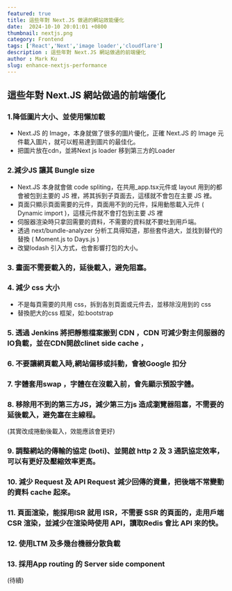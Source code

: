 ```yaml
---
featured: true
title: 這些年對 Next.JS 做過的網站效能優化
date:  2024-10-10 20:01:01 +0800
thumbnail: nextjs.png
category: Frontend
tags: ['React','Next','image loader','cloudflare']
description : 這些年對 Next.JS 網站做過的前端優化
author : Mark Ku
slug: enhance-nextjs-performance
---
```

## 這些年對 Next.JS 網站做過的前端優化
### 1.降低圖片大小、並使用懶加載
* Next.JS 的 Image，本身就做了很多的圖片優化，正確 Next.JS 的 Image 元件載入圖片，就可以輕易達到圖片的最佳化。
* 把圖片放在cdn，並將Next js loader 移到第三方的Loader 
### 2.減少JS 讓其 Bungle size 
* Next.JS 本身就會做 code spliting，在共用_app.tsx元件或 layout 用到的都會被包到主要的 JS 裡，將其拆到子頁面去，這樣就不會包在主要 JS 裡。
* 頁面只顯示頁面需要的元件，頁面用不到的元件，採用動態載入元件 ( Dynamic import )，這樣元件就不會打包到主要 JS 裡
* 伺服器渲染時只拿回需要的資料，不需要的資料就不要吐到用戶端。
* 透過 next/bundle-analyzer 分析工具得知道，那些套件過大，並找到替代的替換 ( Moment.js to Days.js )
* 改變lodash 引入方式，也會影響打包的大小。
### 3. 畫面不需要載入的，延後載入，避免阻塞。
### 4. 減少 css 大小 
* 不是每頁需要的共用 css，拆到各別頁面或元件去，並移除沒用到的 css 
* 替換肥大的css 框架，如:bootstrap 
### 5. 透過 Jenkins 將把靜態檔案搬到 CDN ，CDN 可減少對主伺服器的IO負載，並在CDN開啟clinet side  cache ，
### 6. 不要讓網頁載入時,網站偏移或抖動，會被Google 扣分
### 7. 字體套用swap ，字體在在沒載入前，會先顯示預設字體。
### 8. 移除用不到的第三方JS，減少第三方js 造成瀏覽器阻塞，不需要的延後載入，避免塞在主線程。
(其實改成捲動後載入，效能應該會更好)
### 9. 調整網站的傳輸的協定 (boti)、並開啟 http 2 及 3 通訊協定效率，可以有更好及壓縮效率更高。
### 10. 減少 Request 及 API Request 減少回傳的資量，把後端不常變動的資料 cache 起來。
### 11. 頁面渲染，能採用ISR 就用 ISR，不需要 SSR 的頁面的，走用戶端 CSR 渲染，並減少在渲染時使用 API，讀取Redis 會比 API 來的快。
### 12. 使用LTM 及多幾台機器分散負載
### 13. 採用App routing 的 Server side component

(待續)